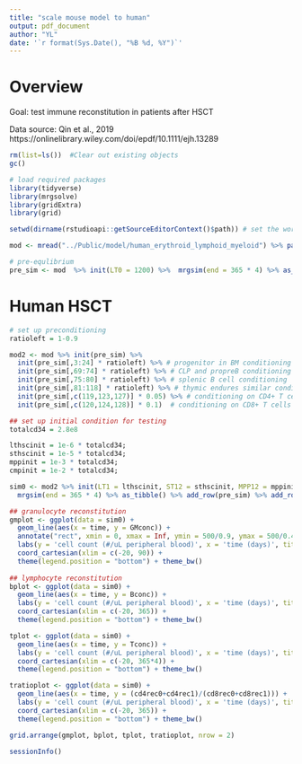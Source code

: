 ```yaml
---
title: "scale mouse model to human"
output: pdf_document
author: "YL"
date: '`r format(Sys.Date(), "%B %d, %Y")`'
---
```


# Overview

Goal: test immune reconstitution in patients after HSCT

Data source: Qin et al., 2019
https://onlinelibrary.wiley.com/doi/epdf/10.1111/ejh.13289


```r
rm(list=ls())  #Clear out existing objects
gc()

# load required packages
library(tidyverse)
library(mrgsolve)
library(gridExtra)
library(grid)

setwd(dirname(rstudioapi::getSourceEditorContext()$path)) # set the working directory at the folder that contains the script

mod <- mread("../Public/model/human_erythroid_lymphoid_myeloid") %>% param(epsilon_spl = 0.032, delta_dp = 1e-6)

# pre-equlibrium
pre_sim <- mod  %>% init(LT0 = 1200) %>%  mrgsim(end = 365 * 4) %>% as_tibble() %>% tail(n = 1) %>% mutate(time = -100)
```



# Human HSCT


```r
# set up preconditioning
ratioleft = 1-0.9

mod2 <- mod %>% init(pre_sim) %>% 
  init(pre_sim[,3:24] * ratioleft) %>% # progenitor in BM conditioning
  init(pre_sim[,69:74] * ratioleft) %>% # CLP and propreB conditioning
  init(pre_sim[,75:80] * ratioleft) %>% # splenic B cell conditioning
  init(pre_sim[,81:118] * ratioleft) %>% # thymic endures similar conditioning
  init(pre_sim[,c(119,123,127)] * 0.05) %>% # conditioning on CD4+ T cells
  init(pre_sim[,c(120,124,128)] * 0.1)  # conditioning on CD8+ T cells

## set up initial condition for testing
totalcd34 = 2.8e8 

lthscinit = 1e-6 * totalcd34; 
sthscinit = 1e-5 * totalcd34; 
mppinit = 1e-3 * totalcd34;
cmpinit = 1e-2 * totalcd34; 

sim0 <- mod2 %>% init(LT1 = lthscinit, ST12 = sthscinit, MPP12 = mppinit, CMP12 = cmpinit) %>% 
  mrgsim(end = 365 * 4) %>% as_tibble() %>% add_row(pre_sim) %>% add_row(pre_sim %>% mutate(time = -0.1) )

## granulocyte reconstitution
gmplot <- ggplot(data = sim0) + 
  geom_line(aes(x = time, y = GMconc)) + 
  annotate("rect", xmin = 0, xmax = Inf, ymin = 500/0.9, ymax = 500/0.4, alpha = .2) +
  labs(y = 'cell count (#/uL peripheral blood)', x = 'time (days)', title = "granulocytes") + 
  coord_cartesian(xlim = c(-20, 90)) + 
  theme(legend.position = "bottom") + theme_bw()
  
## lymphocyte reconstitution
bplot <- ggplot(data = sim0) + 
  geom_line(aes(x = time, y = Bconc)) + 
  labs(y = 'cell count (#/uL peripheral blood)', x = 'time (days)', title = 'naive B') + 
  coord_cartesian(xlim = c(-20, 365)) + 
  theme(legend.position = "bottom") + theme_bw()

tplot <- ggplot(data = sim0) + 
  geom_line(aes(x = time, y = Tconc)) + 
  labs(y = 'cell count (#/uL peripheral blood)', x = 'time (days)', title = 'naive T') + 
  coord_cartesian(xlim = c(-20, 365*4)) + 
  theme(legend.position = "bottom") + theme_bw()

tratioplot <- ggplot(data = sim0) + 
  geom_line(aes(x = time, y = (cd4rec0+cd4rec1)/(cd8rec0+cd8rec1))) + 
  labs(y = 'cell count (#/uL peripheral blood)', x = 'time (days)', title = 'CD4+:CD8+ ratio') + 
  coord_cartesian(xlim = c(-20, 365)) + 
  theme(legend.position = "bottom") + theme_bw()

grid.arrange(gmplot, bplot, tplot, tratioplot, nrow = 2)
```
```r
sessionInfo()
```